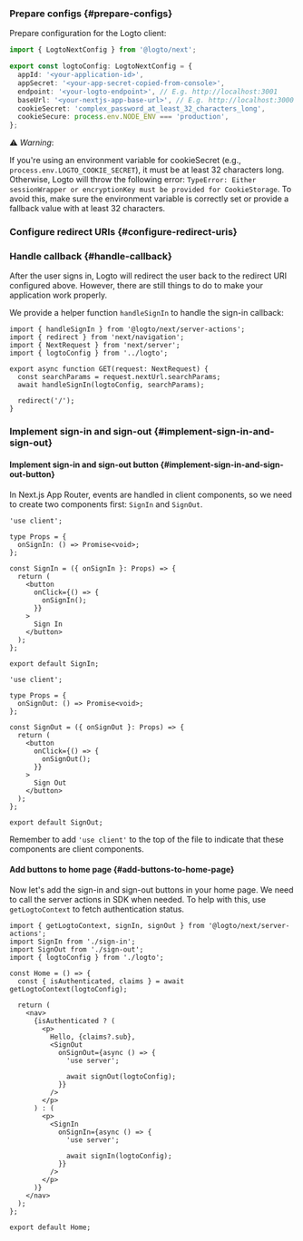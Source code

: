 

### Prepare configs \{#prepare-configs}

Prepare configuration for the Logto client:

```ts title="app/logto.ts"
import { LogtoNextConfig } from '@logto/next';

export const logtoConfig: LogtoNextConfig = {
  appId: '<your-application-id>',
  appSecret: '<your-app-secret-copied-from-console>',
  endpoint: '<your-logto-endpoint>', // E.g. http://localhost:3001
  baseUrl: '<your-nextjs-app-base-url>', // E.g. http://localhost:3000
  cookieSecret: 'complex_password_at_least_32_characters_long',
  cookieSecure: process.env.NODE_ENV === 'production',
};
```
⚠️ *Warning*:

If you're using an environment variable for cookieSecret (e.g., `process.env.LOGTO_COOKIE_SECRET`), it must be at least 32 characters long. Otherwise, Logto will throw the following error:
`TypeError: Either sessionWrapper or encryptionKey must be provided for CookieStorage`.
To avoid this, make sure the environment variable is correctly set or provide a fallback value with at least 32 characters.

### Configure redirect URIs \{#configure-redirect-uris}

<SignInFlowSummary />

<AssumingUrl />

<WebConfigureRedirectUris />

### Handle callback \{#handle-callback}

After the user signs in, Logto will redirect the user back to the redirect URI configured above. However, there are still things to do to make your application work properly.

We provide a helper function `handleSignIn` to handle the sign-in callback:

```tsx title="app/callback/route.ts"
import { handleSignIn } from '@logto/next/server-actions';
import { redirect } from 'next/navigation';
import { NextRequest } from 'next/server';
import { logtoConfig } from '../logto';

export async function GET(request: NextRequest) {
  const searchParams = request.nextUrl.searchParams;
  await handleSignIn(logtoConfig, searchParams);

  redirect('/');
}
```

### Implement sign-in and sign-out \{#implement-sign-in-and-sign-out}

#### Implement sign-in and sign-out button \{#implement-sign-in-and-sign-out-button}

In Next.js App Router, events are handled in client components, so we need to create two components first: `SignIn` and `SignOut`.

```tsx title="app/sign-in.tsx"
'use client';

type Props = {
  onSignIn: () => Promise<void>;
};

const SignIn = ({ onSignIn }: Props) => {
  return (
    <button
      onClick={() => {
        onSignIn();
      }}
    >
      Sign In
    </button>
  );
};

export default SignIn;
```

```tsx title="app/sign-out.tsx"
'use client';

type Props = {
  onSignOut: () => Promise<void>;
};

const SignOut = ({ onSignOut }: Props) => {
  return (
    <button
      onClick={() => {
        onSignOut();
      }}
    >
      Sign Out
    </button>
  );
};

export default SignOut;
```

Remember to add `'use client'` to the top of the file to indicate that these components are client components.

#### Add buttons to home page \{#add-buttons-to-home-page}

<ServerActionsTip />

Now let's add the sign-in and sign-out buttons in your home page. We need to call the server actions in SDK when needed. To help with this, use `getLogtoContext` to fetch authentication status.

```tsx title="app/page.tsx"
import { getLogtoContext, signIn, signOut } from '@logto/next/server-actions';
import SignIn from './sign-in';
import SignOut from './sign-out';
import { logtoConfig } from './logto';

const Home = () => {
  const { isAuthenticated, claims } = await getLogtoContext(logtoConfig);

  return (
    <nav>
      {isAuthenticated ? (
        <p>
          Hello, {claims?.sub},
          <SignOut
            onSignOut={async () => {
              'use server';

              await signOut(logtoConfig);
            }}
          />
        </p>
      ) : (
        <p>
          <SignIn
            onSignIn={async () => {
              'use server';

              await signIn(logtoConfig);
            }}
          />
        </p>
      )}
    </nav>
  );
};

export default Home;
```

<Checkpoint />
